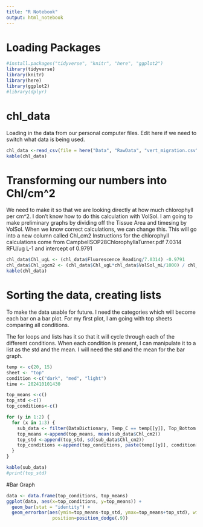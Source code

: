 ```yaml
---
title: "R Notebook"
output: html_notebook
---
```



# Loading Packages 
```r
#install.packages("tidyverse", "knitr", "here", "ggplot2")
library(tidyverse) 
library(knitr)
library(here)
library(ggplot2)
#library(dplyr)
```

# chl_data
Loading in the data from our personal computer files. Edit here if we need to switch what data is being used.
```r
chl_data <-read_csv(file = here("Data", "RawData", "vert_migration.csv"))
kable(chl_data)
```

# Transforming our numbers into Chl/cm^2
We need to make it so that we are looking directly at how much chlorophyll per cm^2. I don't know how to do this calculation with VolSol.
I am going to make preliminary graphs by dividing off the Tissue Area and timesing by VolSol. When we know correct calculations, we can change this.
This will go into a new column called Chl_cm2
Instructions for the chlorophyll calculations come from CampbellSOP28ChlorophyllaTurner.pdf
 7.0314 RFU/ug L-1 and intercept of 0.9791
 
```r
chl_data$Chl_ugL <- (chl_data$Fluorescence_Reading/7.0314) -0.9791
chl_data$Chl_ugcm2 <- (chl_data$Chl_ugL*chl_data$VolSol_mL/1000) / chl_data$Tissue_Area_cm2
kable(chl_data)
```

# Sorting the data, creating lists 
To make the data usable for future. I need the categories which will become each bar on a bar plot. For my first plot, I am going with top sheets comparing all conditions.

The for loops and lists has it so that it will cycle through each of the different conditions. When each condition is present, I can manipulate it to a list as the std and the mean. I will need the std and the mean for the bar graph. 
```r
temp <- c(20, 15)
sheet <- "top"
condition <-c("dark", "med", "light")
time <- 202410101430

top_means <-c()
top_std <-c()
top_conditions<-c()

for (y in 1:2) {
  for (x in 1:3) {
    sub_data <- filter(DataDictionary, Temp_C == temp[[y]], Top_Bottom == sheet, Light == condition[[x]], Chl_cm2 > 0, YYYYMMDDHHMM == time)
    top_means <-append(top_means, mean(sub_data$Chl_cm2))
    top_std <-append(top_std, sd(sub_data$Chl_cm2))
    top_conditions <-append(top_conditions, paste(temp[[y]], condition[[x]]))
  }
}

kable(sub_data)
#print(top_std)
```

#Bar Graph 
```r
data <- data.frame(top_conditions, top_means)
ggplot(data, aes(x=top_conditions, y=top_means)) + 
  geom_bar(stat = "identity") +
  geom_errorbar(aes(ymin=top_means-top_std, ymax=top_means+top_std), width=.2,
                 position=position_dodge(.9))
 
```

